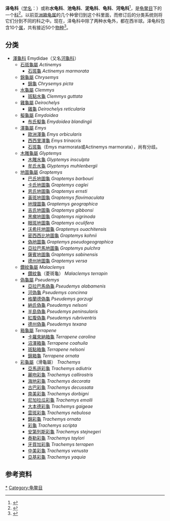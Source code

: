 {{Automatic Taxobox
| image = Graptemys nigrinoda hatchlings.jpg
| image_width = 270px
| image_caption = [[黑瘤地图龟|黑瘤地图龟]] ''Graptemys nigrinoda''
| taxon=Emydidae
| authority = ([[Constantine_Samuel_Rafinesque|Rafinesque]], 1815)<ref name=Rhodin000.99>{{Harnvb|Rhodin|2010|p=000.99}}</ref>
| synonyms = {{collapsible list|bullets=true
 |title=泽龟科异名<ref name=Rhodin000.99/>
 |Emidania <small><br>Rafinesque, 1815</small>
 |Emydes <small><br>Schmid, 1819</small>
 |Emydidae <small><br>[[托馬斯·貝爾_(動物學家)|Thomas Bell]], 1825</small>
 |Emydae <small><br>[[William_John_Swainson|Swainson]], 1839</small>
 }}
| subdivision_ranks = 亚科
| subdivision =
*[[泽龟亚科|泽龟亚科]] Emydinae
*[[鸡龟亚科|鸡龟亚科]] Deirochelyinae
| fossil_range = {{Fossil range|95|0}}<small>[[晚白垩世|晚白垩世]] - [[全新世|全新世]]<ref name=ernst203/>
}}
'''泽龟科'''（[[学名|学名]]：{{lang|la|Emydidae}}）或称'''水龟科'''、'''池龟科'''、'''泥龟科'''、'''龟科'''、'''河龟科'''<ref name=ernst203>{{Harnvb|Ernst|1994|p=203}}</ref>，是[[龟鳖目|龟鳖目]]下的一个[[科_(生物)|科]]<ref>{{Cite web |url=http://emys.geo.orst.edu/collection/fam/Emydidae/Emydidae.html |title=EMYSystem Family Page: Emydidae (Pond Turtles) |accessdate=2011-07-22 |archive-date=2019-11-25 |archive-url=https://web.archive.org/web/20191125105459/http://emys.geo.orst.edu/collection/fam/Emydidae/Emydidae.html |dead-url=yes }}</ref>。以前[[亚洲箱龟属|亚洲箱龟属]]的几个种曾归到这个科里面，而修订后的分类系统则将它们分到不同的科之中。现在，泽龟科中除了两种水龟外，都在西半球。泽龟科包含10个[[属|属]]，共有接近50个[[物种|物种]]<ref name=Rhodin000.99-000.107>{{Harnvb|Rhodin|2010|pp=000.99-000.107}}</ref>。

==分类==
* [[澤龜科|澤龜科]] Emydidae（又名[[河龜科|河龜科]]）
** [[石斑龜屬|石斑龜屬]] ''Actinemys''
*** [[石斑龜|石斑龜]] ''Actinemys marmorata'' 
** [[錦龜屬|錦龜屬]] ''Chrysemys''
*** [[錦龜|錦龜]] ''Chrysemys picta'' 
** [[水龜屬|水龜屬]] ''Clemmys''
*** [[斑點水龜|斑點水龜]] ''Clemmys guttata'' 
** [[雞龜屬|雞龜屬]] ''Deirochelys'' 
*** [[雞龜|雞龜]] ''Deirochelys reticularia'' 
** [[擬龜屬|擬龜屬]] ''Emydoidea'' 
*** [[布氏擬龜|布氏擬龜]] ''Emydoidea blandingii'' 
** [[澤龜屬|澤龜屬]] ''Emys''
*** [[歐洲澤龜|歐洲澤龜]] ''Emys orbicularis'' 
*** [[西西里澤龜|西西里澤龜]] ''Emys trinacris'' 
***[[石斑龜|石斑龜]]（Emys marmorata或Actinemys marmorata），尚有分歧。
** [[木雕龜屬|木雕龜屬]] ''Glyptemys'' 
*** [[木雕水龜|木雕水龜]] ''Glyptemys insculpta'' 
*** [[牟氏水龜|牟氏水龜]] ''Glyptemys muhlenbergii'' 
** [[地圖龜屬|地圖龜屬]] ''Graptemys''
*** [[巴氏地圖龜|巴氏地圖龜]] ''Graptemys barbouri'' 
*** [[卡氏地圖龜|卡氏地圖龜]] ''Graptemys caglei'' 
*** [[恩氏地圖龜|恩氏地圖龜]] ''Graptemys ernsti'' 
*** [[黃斑地圖龜|黃斑地圖龜]] ''Graptemys flavimaculata'' 
*** [[地理圖龜|地理圖龜]] ''Graptemys geographica'' 
*** [[吉氏地圖龜|吉氏地圖龜]] ''Graptemys gibbonsi'' 
*** [[黑瘤地圖龜|黑瘤地圖龜]] ''Graptemys nigrinoda'' 
*** [[眼斑地圖龜|眼斑地圖龜]] ''Graptemys oculifera'' 
*** [[沃希托地圖龜|沃希托地圖龜]] ''Graptemys ouachitensis'' 
*** [[密西西比地圖龜|密西西比地圖龜]] ''Graptemys kohnii'' 
*** [[偽地圖龜|偽地圖龜]] ''Graptemys pseudogeographica'' 
*** [[亞拉巴馬地圖龜|亞拉巴馬地圖龜]] ''Graptemys pulchra'' 
*** [[薩賓地圖龜|薩賓地圖龜]] ''Graptemys sabinensis'' 
*** [[德州地圖龜|德州地圖龜]] ''Graptemys versa'' 
** [[鑽紋龜屬|鑽紋龜屬]] ''Malaclemys'' 
*** [[鑽紋龜|鑽紋龜]]（菱斑龜） ''Malaclemys terrapin''
** [[偽龜屬|偽龜屬]] ''Pseudemys''
*** [[亞拉巴馬偽龜|亞拉巴馬偽龜]] ''Pseudemys alabamenis'' 
*** [[河偽龜|河偽龜]] ''Pseudemys concinna'' 
*** [[格蘭德偽龜|格蘭德偽龜]] ''Pseudemys gorzugi'' 
*** [[納氏偽龜|納氏偽龜]] ''Pseudemys nelsoni'' 
*** [[半島偽龜|半島偽龜]] ''Pseudemys peninsularis'' 
*** [[紅腹偽龜|紅腹偽龜]] ''Pseudemys rubriventris'' 
*** [[德州偽龜|德州偽龜]] ''Pseudemys texana'' 
** [[箱龜屬|箱龜屬]] ''Terrapene'' 
*** [[卡羅來納箱龜|卡羅來納箱龜]] ''Terrapene carolina'' 
*** [[沼澤箱龜|沼澤箱龜]] ''Terrapene coahuila'' 
*** [[斑點箱龜|斑點箱龜]] ''Terrapene nelsoni'' 
*** [[錦箱龜|錦箱龜]] ''Terrapene ornata'' 
** [[彩龜屬|彩龜屬]]（滑龜屬） ''Trachemys'' 
*** [[亞馬遜彩龜|亞馬遜彩龜]] ''Trachemys adiutrix'' 
*** [[麗吻彩龜|麗吻彩龜]] ''Trachemys callirostris'' 
*** [[海地彩龜|海地彩龜]] ''Trachemys decorata'' 
*** [[古巴彩龜|古巴彩龜]] ''Trachemys decussata'' 
*** [[南美彩龜|南美彩龜]] ''Trachemys dorbigni'' 
*** [[尼加拉瓜彩龜|尼加拉瓜彩龜]] ''Trachemys emolli'' 
*** [[大本德彩龜|大本德彩龜]] ''Trachemys gaigeae'' 
*** [[雲斑彩龜|雲斑彩龜]] ''Trachemys nebulosa'' 
*** [[錦彩龜|錦彩龜]] ''Trachemys ornata'' 
*** [[彩龜|彩龜]] ''Trachemys scripta'' 
*** [[安第列斯彩龜|安第列斯彩龜]] ''Trachemys stejnegeri'' 
*** [[泰勒彩龜|泰勒彩龜]] ''Trachemys taylori '' 
*** [[牙買加彩龜|牙買加彩龜]] ''Trachemys terrapen'' 
*** [[中美彩龜|中美彩龜]] ''Trachemys venusta'' 
*** [[亞基彩龜|亞基彩龜]] ''Trachemys yaquia''

== 参考资料 ==
{{Reflist}}
{{龜鱉目|T.}}
{{Taxonbar|from=Q390835}}

[[Category:泽龟科|*]]
[[Category:龟鳖目|Category:龟鳖目]]